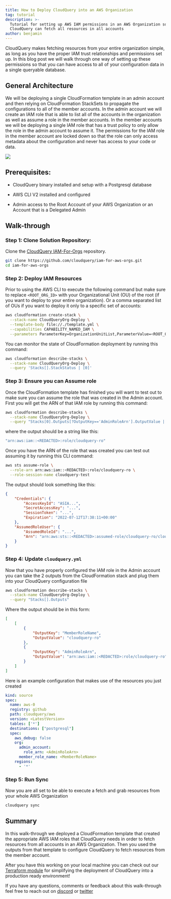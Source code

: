 ```yaml
---
title: How to Deploy CloudQuery into an AWS Organization
tag: tutorial
description: >-
  Tutorial for setting up AWS IAM permissions in an AWS Organization so that
  CloudQuery can fetch all resources in all accounts
author: benjamin
---
```



<HowToGuideHeader/>

CloudQuery makes fetching resources from your entire organization simple, as long as you have the proper IAM trust relationships and permissions set up. In this blog post we will walk through one way of setting up these permissions so that you can have access to all of your configuration data in a single queryable database.

## General Architecture

We will be deploying a single CloudFormation template in an admin account and then relying on CloudFormation StackSets to propagate the configurations to all of the member accounts. In the admin account we will create an IAM role that is able to list all of the accounts in the organization as well as assume a role in the member accounts. In the member accounts we will be deploying a single IAM role that has a trust policy to only allow the role in the admin account to assume it. The permissions for the IAM role in the member account are locked down so that the role can only access metadata about the configuration and never has access to your code or data.

![](/images/blog/deploying-cloudquery-into-aws-org/image0.png)

## Prerequisites:

- CloudQuery binary installed and setup with a Postgresql database

- AWS CLI V2 installed and configured

- Admin access to the Root Account of your AWS Organization or an Account that is a Delegated Admin

## Walk-through

### Step 1: Clone Solution Repository:

Clone the [CloudQuery IAM-For-Orgs](https://github.com/cloudquery/iam-for-aws-orgs) repository.

```bash copy
git clone https://github.com/cloudquery/iam-for-aws-orgs.git
cd iam-for-aws-orgs
```

### Step 2: Deploy IAM Resources

Prior to using the AWS CLI to execute the following command but make sure to replace `<ROOT_ORG_ID>` with your Organizational Unit (OU) of the root (if you want to deploy to your entire organization). Or a comma separated list of OUs if you want to deploy it only to a specific set of accounts:

```bash copy
aws cloudformation create-stack \
  --stack-name CloudQueryOrg-Deploy \
  --template-body file://./template.yml \
  --capabilities CAPABILITY_NAMED_IAM \
  --parameters ParameterKey=OrganizationUnitList,ParameterValue=<ROOT_ORG_ID>
```

You can monitor the state of CloudFormation deployment by running this command:

```bash copy
aws cloudformation describe-stacks \
  --stack-name CloudQueryOrg-Deploy \
  --query 'Stacks[].StackStatus | [0]'
```

### Step 3: Ensure you can Assume role

Once the CloudFormation template has finished you will want to test out to make sure you can assume the role that was created in the Admin account. First you will get the ARN of that IAM role by running this command:

```bash copy
aws cloudformation describe-stacks \
  --stack-name CloudQueryOrg-Deploy \
  --query "Stacks[0].Outputs[?OutputKey=='AdminRoleArn'].OutputValue | [0]"
```

where the output should be a string like this:

```bash copy
"arn:aws:iam::<REDACTED>:role/cloudquery-ro"
```

Once you have the ARN of the role that was created you can test out assuming it by running this CLI command:

```bash copy
aws sts assume-role \
  --role-arn arn:aws:iam::<REDACTED>:role/cloudquery-ro \
  --role-session-name cloudquery-test
```

The output should look something like this:

```json copy
{
    "Credentials": {
        "AccessKeyId": "ASIA...",
        "SecretAccessKey": "...",
        "SessionToken": "...",
        "Expiration": "2022-07-12T17:38:11+00:00"
    },
    "AssumedRoleUser": {
        "AssumedRoleId": "...",
        "Arn": "arn:aws:sts::<REDACTED>:assumed-role/cloudquery-ro/cloudquery-test"
    }
}
```

### Step 4: Update `cloudquery.yml`

Now that you have properly configured the IAM role in the Admin account you can take the 2 outputs from the CloudFormation stack and plug them into your CloudQuery configuration file

```bash copy
aws cloudformation describe-stacks \
  --stack-name CloudQueryOrg-Deploy \
  --query "Stacks[].Outputs"
```

Where the output should be in this form:

```json copy
[
    [
        {
            "OutputKey": "MemberRoleName",
            "OutputValue": "cloudquery-ro"
        },
        {
            "OutputKey": "AdminRoleArn",
            "OutputValue": "arn:aws:iam::<REDACTED>:role/cloudquery-ro"
        }
    ]
]
```

Here is an example configuration that makes use of the resources you just created

```yaml copy
kind: source
spec:
  name: aws-0
  registry: github
  path: cloudquery/aws
  version: <LatestVersion>
  tables: ['*']
  destinations: ["postgresql"]
  spec:
    aws_debug: false
    org:
      admin_account:
        role_arn: <AdminRoleArn>
      member_role_name: <MemberRoleName>
    regions:
      - '*'      
```

### Step 5: Run Sync

Now you are all set to be able to execute a fetch and grab resources from your whole AWS Organization

```bash copy
cloudquery sync
```

## Summary

In this walk-through we deployed a CloudFormation template that created the appropriate AWS IAM roles that CloudQuery needs in order to fetch resources from all accounts in an AWS Organization. Then you used the outputs from that template to configure CloudQuery to fetch resources from the member account.

After you have this working on your local machine you can check out our [Terraform module](https://github.com/cloudquery/terraform-aws-cloudquery) for simplifying the deployment of CloudQuery into a production ready environment!

If you have any questions, comments or feedback about this walk-through feel free to reach out on [discord](https://www.cloudquery.io/discord) or [twitter](https://twitter.com/cloudqueryio)
